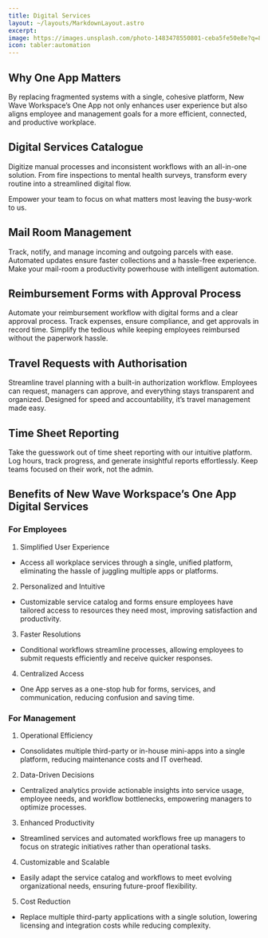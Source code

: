 ```yaml
---
title: Digital Services
layout: ~/layouts/MarkdownLayout.astro
excerpt: 
image: https://images.unsplash.com/photo-1483478550801-ceba5fe50e8e?q=80&w=3540&auto=format&fit=crop&ixlib=rb-4.0.3&ixid=M3wxMjA3fDB8MHxwaG90by1wYWdlfHx8fGVufDB8fHx8fA%3D%3D
icon: tabler:automation
---
```


## Why One App Matters

By replacing fragmented systems with a single, cohesive platform, New Wave Workspace’s One App not only enhances user experience but also aligns employee and management goals for a more efficient, connected, and productive workplace.

## Digital Services Catalogue

Digitize manual processes and inconsistent workflows with an all-in-one solution. From fire inspections to mental health surveys, transform every routine into a streamlined digital flow.

Empower your team to focus on what matters most leaving the busy-work to us.

## Mail Room Management

Track, notify, and manage incoming and outgoing parcels with ease. Automated updates ensure faster collections and a hassle-free experience.
Make your mail-room a productivity powerhouse with intelligent automation.
 
## Reimbursement Forms with Approval Process

Automate your reimbursement workflow with digital forms and a clear approval process. Track expenses, ensure compliance, and get approvals in record time.
Simplify the tedious while keeping employees reimbursed without the paperwork hassle.
 
## Travel Requests with Authorisation

Streamline travel planning with a built-in authorization workflow. Employees can request, managers can approve, and everything stays transparent and organized.
Designed for speed and accountability, it’s travel management made easy.
 
## Time Sheet Reporting

Take the guesswork out of time sheet reporting with our intuitive platform. Log hours, track progress, and generate insightful reports effortlessly.
Keep teams focused on their work, not the admin.

## Benefits of New Wave Workspace’s One App Digital Services

### For Employees

1.	Simplified User Experience
   - Access all workplace services through a single, unified platform, eliminating the hassle of juggling multiple apps or platforms.
2.	Personalized and Intuitive
   - Customizable service catalog and forms ensure employees have tailored access to resources they need most, improving satisfaction and productivity.
3.	Faster Resolutions
   - Conditional workflows streamline processes, allowing employees to submit requests efficiently and receive quicker responses.
4.	Centralized Access
   - One App serves as a one-stop hub for forms, services, and communication, reducing confusion and saving time.

### For Management

1.	Operational Efficiency
   - Consolidates multiple third-party or in-house mini-apps into a single platform, reducing maintenance costs and IT overhead.
2.	Data-Driven Decisions
   - Centralized analytics provide actionable insights into service usage, employee needs, and workflow bottlenecks, empowering managers to optimize processes.
3.	Enhanced Productivity
   - Streamlined services and automated workflows free up managers to focus on strategic initiatives rather than operational tasks.
4.	Customizable and Scalable
   - Easily adapt the service catalog and workflows to meet evolving organizational needs, ensuring future-proof flexibility.
5.	Cost Reduction
   - Replace multiple third-party applications with a single solution, lowering licensing and integration costs while reducing complexity.
